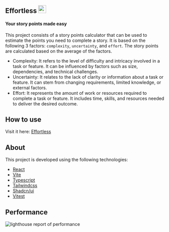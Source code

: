 ## Effortless <img src="src/app/assets/logo.png" width="25" alt="green head looking right">

#### Your story points made easy

This project consists of a story points calculator that can be used to estimate the points you need to complete a story. It is based on the following 3 factors: `complexity`, `uncertainty`, and `effort`. The story points are calculated based on the average of the factors.

- Complexity: It refers to the level of difficulty and intricacy involved in a task or feature. It can be influenced by factors such as size, dependencies, and technical challenges.
- Uncertainty: It relates to the lack of clarity or information about a task or feature. It can stem from changing requirements, limited knowledge, or external factors.
- Effort: It represents the amount of work or resources required to complete a task or feature. It includes time, skills, and resources needed to deliver the desired outcome.

## How to use

Visit it here: [Effortless](https://william-cesar.github.io/effortless)

## About

This project is developed using the following technologies:

- [React](https://reactjs.org/)
- [Vite](https://vitejs.dev/)
- [Typescript](https://www.typescriptlang.org/)
- [Tailwindcss](https://tailwindcss.com/)
- [Shadcn/ui](https://ui.shadcn.com/)
- [Vitest](https://vitest.dev/)

## Performance

<img src="static/lighthouse-report.png" alt="lighthouse report of performance">
